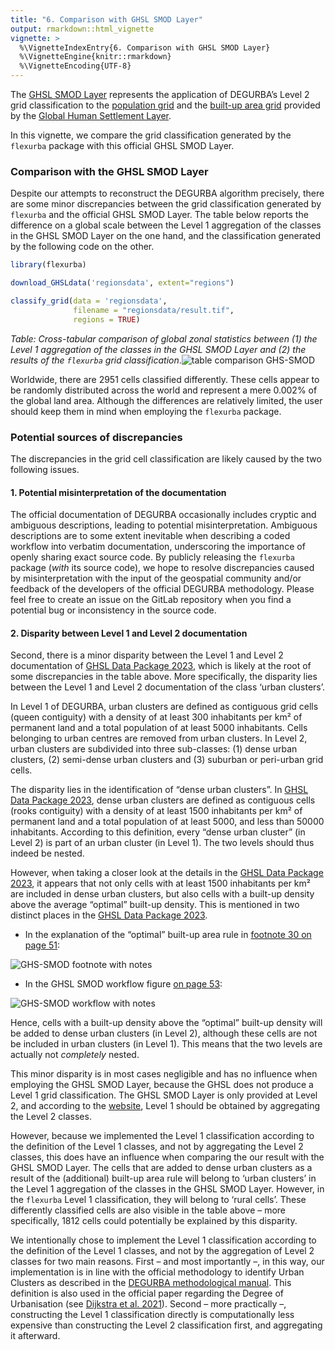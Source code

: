 ```yaml
---
title: "6. Comparison with GHSL SMOD Layer"
output: rmarkdown::html_vignette
vignette: >
  %\VignetteIndexEntry{6. Comparison with GHSL SMOD Layer}
  %\VignetteEngine{knitr::rmarkdown}
  %\VignetteEncoding{UTF-8}
---
```


The [GHSL SMOD Layer](https://ghsl.jrc.ec.europa.eu/ghs_smod2023.php) represents the application of DEGURBA's Level 2 grid classification to the [population grid](https://ghsl.jrc.ec.europa.eu/ghs_pop2023.php) and the [built-up area grid](https://ghsl.jrc.ec.europa.eu/ghs_buS2023.php) provided by the [Global Human Settlement Layer](https://ghsl.jrc.ec.europa.eu/index.php).

In this vignette, we compare the grid classification generated by the `flexurba` package with this official GHSL SMOD Layer.

### Comparison with the GHSL SMOD Layer

Despite our attempts to reconstruct the DEGURBA algorithm precisely, there are some minor discrepancies between the grid classification generated by `flexurba` and the official GHSL SMOD Layer. The table below reports the difference on a global scale between the Level 1 aggregation of the classes in the GHSL SMOD Layer on the one hand, and the classification generated by the following code on the other.

```r
library(flexurba)

download_GHSLdata('regionsdata', extent="regions")

classify_grid(data = 'regionsdata', 
              filename = "regionsdata/result.tif",
              regions = TRUE)
```

*Table: Cross-tabular comparison of global zonal statistics between (1) the Level 1 aggregation of the classes in the GHSL SMOD Layer and (2) the results of the `flexurba` grid classification*.![](figures/table-GHS-SMOD.PNG){alt="table comparison GHS-SMOD"}

Worldwide, there are 2951 cells classified differently. These cells appear to be randomly distributed across the world and represent a mere 0.002% of the global land area. Although the differences are relatively limited, the user should keep them in mind when employing the `flexurba` package.

### Potential sources of discrepancies

The discrepancies in the grid cell classification are likely caused by the two following issues.

#### 1. Potential misinterpretation of the documentation

The official documentation of DEGURBA occasionally includes cryptic and ambiguous descriptions, leading to potential misinterpretation. Ambiguous descriptions are to some extent inevitable when describing a coded workflow into verbatim documentation, underscoring the importance of openly sharing exact source code. By publicly releasing the `flexurba` package (*with* its source code), we hope to resolve discrepancies caused by misinterpretation with the input of the geospatial community and/or feedback of the developers of the official DEGURBA methodology. Please feel free to create an issue on the GitLab repository when you find a potential bug or inconsistency in the source code.

#### 2. Disparity between Level 1 and Level 2 documentation

Second, there is a minor disparity between the Level 1 and Level 2 documentation of [GHSL Data Package 2023](https://ghsl.jrc.ec.europa.eu/documents/GHSL_Data_Package_2023.pdf), which is likely at the root of some discrepancies in the table above. More specifically, the disparity lies between the Level 1 and Level 2 documentation of the class 'urban clusters'.

In Level 1 of DEGURBA, urban clusters are defined as contiguous grid cells (queen contiguity) with a density of at least 300 inhabitants per km² of permanent land and a total population of at least 5000 inhabitants. Cells belonging to urban centres are removed from urban clusters. In Level 2, urban clusters are subdivided into three sub-classes: (1) dense urban clusters, (2) semi-dense urban clusters and (3) suburban or peri-urban grid cells.

The disparity lies in the identification of "dense urban clusters". In [GHSL Data Package 2023](https://ghsl.jrc.ec.europa.eu/documents/GHSL_Data_Package_2023.pdf), dense urban clusters are defined as contiguous cells (rooks contiguity) with a density of at least 1500 inhabitants per km² of permanent land and a total population of at least 5000, and less than 50000 inhabitants. According to this definition, every "dense urban cluster" (in Level 2) is part of an urban cluster (in Level 1). The two levels should thus indeed be nested.

However, when taking a closer look at the details in the [GHSL Data Package 2023](https://ghsl.jrc.ec.europa.eu/documents/GHSL_Data_Package_2023.pdf), it appears that not only cells with at least 1500 inhabitants per km² are included in dense urban clusters, but also cells with a built-up density above the average "optimal" built-up density. This is mentioned in two distinct places in the [GHSL Data Package 2023](https://ghsl.jrc.ec.europa.eu/documents/GHSL_Data_Package_2023.pdf).

-   In the explanation of the "optimal" built-up area rule in [footnote 30 on page 51](https://ghsl.jrc.ec.europa.eu/documents/GHSL_Data_Package_2023.pdf):

![](figures/smod-footnote.png){alt="GHS-SMOD footnote with notes"}

-   In the GHSL SMOD workflow figure [on page 53](https://ghsl.jrc.ec.europa.eu/documents/GHSL_Data_Package_2023.pdf):

![](figures/smod-workflow.png){alt="GHS-SMOD workflow with notes"}

Hence, cells with a built-up density above the "optimal" built-up density will be added to dense urban clusters (in Level 2), although these cells are not be included in urban clusters (in Level 1). This means that the two levels are actually not *completely* nested.

This minor disparity is in most cases negligible and has no influence when employing the GHSL SMOD Layer, because the GHSL does not produce a Level 1 grid classification. The GHSL SMOD Layer is only provided at Level 2, and according to the [website](https://ghsl.jrc.ec.europa.eu/ghs_smod2023.php#:~:text=First%20level%20can%20be%20obtained%20aggregating%20L2.), Level 1 should be obtained by aggregating the Level 2 classes.

However, because we implemented the Level 1 classification according to the definition of the Level 1 classes, and not by aggregating the Level 2 classes, this does have an influence when comparing the our result with the GHSL SMOD Layer. The cells that are added to dense urban clusters as a result of the (additional) built-up area rule will belong to 'urban clusters' in the Level 1 aggregation of the classes in the GHSL SMOD Layer. However, in the `flexurba` Level 1 classification, they will belong to 'rural cells'. These differently classified cells are also visible in the table above -- more specifically, 1812 cells could potentially be explained by this disparity.

We intentionally chose to implement the Level 1 classification according to the definition of the Level 1 classes, and not by the aggregation of Level 2 classes for two main reasons. First -- and most importantly --, in this way, our implementation is in line with the official methodology to identify Urban Clusters as described in the [DEGURBA methodological manual](https://ec.europa.eu/eurostat/statistics-explained/index.php?title=Applying_the_degree_of_urbanisation_manual_-_Methodology_for_applying_level_1_of_the_degree_of_urbanisation_classification#Urban_clusters_.28or_moderate-density_clusters.29). This definition is also used in the official paper regarding the Degree of Urbanisation (see [Dijkstra et al. 2021](https://www.sciencedirect.com/science/article/pii/S0094119020300838)). Second -- more practically --, constructing the Level 1 classification directly is computationally less expensive than constructing the Level 2 classification first, and aggregating it afterward.
